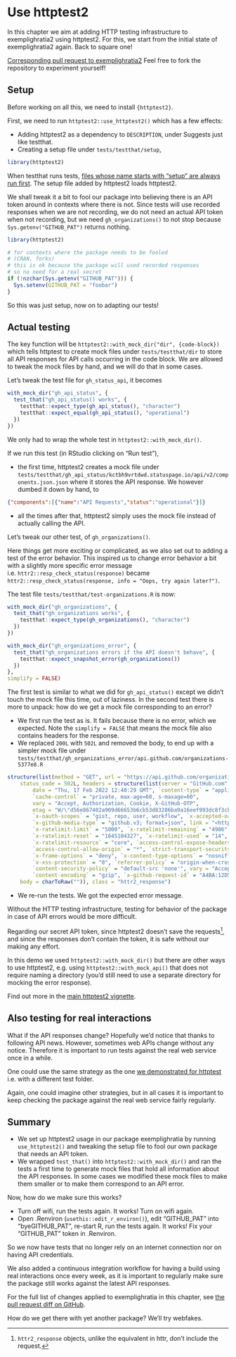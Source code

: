 # Use httptest2 {#httptest2}

In this chapter we aim at adding HTTP testing infrastructure to exemplighratia2 using httptest2.
For this, we start from the initial state of exemplighratia2 again. Back to square one!


::: {.alert .alert-dismissible .alert-info} 
[Corresponding pull request to exemplighratia2](https://github.com/ropensci-books/exemplighratia2/pull/1/files) Feel free to fork the repository to experiment yourself!
:::

## Setup

Before working on all this, we need to install `{httptest2}`.

First, we need to run `httptest2::use_httptest2()` which has a few effects:

* Adding httptest2 as a dependency to `DESCRIPTION`, under Suggests just like testthat.
* Creating a setup file under `tests/testthat/setup`,

```r
library(httptest2)
```

When testthat runs tests, [files whose name starts with "setup" are always run first](https://testthat.r-lib.org/reference/test_dir.html#special-files).
The setup file added by httptest2 loads httptest2.

We shall tweak it a bit to fool our package into believing there is an API token around in contexts where there is not. Since tests will use recorded responses when we are not recording, we do not need an actual API token when not recording, but we need `gh_organizations()` to not stop because `Sys.getenv("GITHUB_PAT")` returns nothing.

```r
library(httptest2)

# for contexts where the package needs to be fooled
# (CRAN, forks)
# this is ok because the package will used recorded responses
# so no need for a real secret
if (!nzchar(Sys.getenv("GITHUB_PAT"))) {
  Sys.setenv(GITHUB_PAT = "foobar")
}
```

So this was just setup, now on to adapting our tests!

## Actual testing

The key function will be `httptest2::with_mock_dir("dir", {code-block})` which tells httptest to create mock files under `tests/testthat/dir` to store all API responses for API calls occurring in the code block. 
We are allowed to tweak the mock files by hand, and we will do that in some cases.

Let's tweak the test file for `gh_status_api`, it becomes

```r
with_mock_dir("gh_api_status", {
  test_that("gh_api_status() works", {
    testthat::expect_type(gh_api_status(), "character")
    testthat::expect_equal(gh_api_status(), "operational")
  })
})
```

We only had to wrap the whole test in `httptest2::with_mock_dir()`.

If we run this test (in RStudio clicking on "Run test"), 

* the first time, httptest2 creates a mock file under `tests/testthat/gh_api_status/kctbh9vrtdwd.statuspage.io/api/v2/components.json.json` where it stores the API response.
We however dumbed it down by hand, to

```json
{"components":[{"name":"API Requests","status":"operational"}]}
```

* all the times after that, httptest2 simply uses the mock file instead of actually calling the API.

Let's tweak our other test, of `gh_organizations()`. 

Here things get more exciting or complicated, as we also set out to adding a test of the error behavior.
This inspired us to change error behavior a bit with a slightly more specific error message i.e. `httr2::resp_check_status(response)` became `httr2::resp_check_status(response, info = "Oops, try again later?")`. 

The test file ` tests/testthat/test-organizations.R` is now:

```r
with_mock_dir("gh_organizations", {
  test_that("gh_organizations works", {
    testthat::expect_type(gh_organizations(), "character")
  })
})

with_mock_dir("gh_organizations_error", {
  test_that("gh_organizations errors if the API doesn't behave", {
    testthat::expect_snapshot_error(gh_organizations())
  })
},
simplify = FALSE)
```

The first test is similar to what we did for `gh_api_status()` except we didn't touch the mock file this time, out of laziness.
In the second test there is more to unpack: how do we get a mock file corresponding to an error?

* We first run the test as is. It fails because there is no error, which we expected. Note the `simplify = FALSE` that means the mock file also contains headers for the response.
* We replaced `200L` with `502L` and removed the body, to end up with a simpler mock file under ` tests/testthat/gh_organizations_error/api.github.com/organizations-5377e8.R`

```r
structure(list(method = "GET", url = "https://api.github.com/organizations?since=1",
    status_code = 502L, headers = structure(list(server = "GitHub.com",
        date = "Thu, 17 Feb 2022 12:40:29 GMT", `content-type` = "application/json; charset=utf-8",
        `cache-control` = "private, max-age=60, s-maxage=60",
        vary = "Accept, Authorization, Cookie, X-GitHub-OTP",
        etag = "W/\"d56e867402a909d66653b6cb53d83286ba9a16eef993dc8f3cb64c43b66389f4\"",
        `x-oauth-scopes` = "gist, repo, user, workflow", `x-accepted-oauth-scopes` = "",
        `x-github-media-type` = "github.v3; format=json", link = "<https://api.github.com/organizations?since=3428>; rel=\"next\", <https://api.github.com/organizations{?since}>; rel=\"first\"",
        `x-ratelimit-limit` = "5000", `x-ratelimit-remaining` = "4986",
        `x-ratelimit-reset` = "1645104327", `x-ratelimit-used` = "14",
        `x-ratelimit-resource` = "core", `access-control-expose-headers` = "ETag, Link, Location, Retry-After, X-GitHub-OTP, X-RateLimit-Limit, X-RateLimit-Remaining, X-RateLimit-Used, X-RateLimit-Resource, X-RateLimit-Reset, X-OAuth-Scopes, X-Accepted-OAuth-Scopes, X-Poll-Interval, X-GitHub-Media-Type, X-GitHub-SSO, X-GitHub-Request-Id, Deprecation, Sunset",
        `access-control-allow-origin` = "*", `strict-transport-security` = "max-age=31536000; includeSubdomains; preload",
        `x-frame-options` = "deny", `x-content-type-options` = "nosniff",
        `x-xss-protection` = "0", `referrer-policy` = "origin-when-cross-origin, strict-origin-when-cross-origin",
        `content-security-policy` = "default-src 'none'", vary = "Accept-Encoding, Accept, X-Requested-With",
        `content-encoding` = "gzip", `x-github-request-id` = "A4BA:12D5C:178438:211160:620E423C"), class = "httr2_headers"),
    body = charToRaw("")), class = "httr2_response")

```
* We re-run the tests. We got the expected error message.

Without the HTTP testing infrastructure, testing for behavior of the package in case of API errors would be more difficult.

Regarding our secret API token, since httptest2 doesn't save the requests[^save], and since the responses don't contain the token, it is safe without our making any effort.

[^save]: `httr2_response` objects, unlike the equivalent in httr, don't include the request.

::: {.alert .alert-dismissible .alert-primary}
In this demo we used `httptest2::with_mock_dir()` but there are other ways to use httptest2, e.g. using `httptest2::with_mock_api()` that does not require naming a directory (you'd still need to use a separate directory for mocking the error response).
 
Find out more in the [main httptest2 vignette](https://enpiar.com/httptest2/articles/httptest2.html).
:::

## Also testing for real interactions {#httptest2-real}

What if the API responses change?
Hopefully we'd notice that thanks to following API news.
However, sometimes web APIs change without any notice.
Therefore it is important to run tests against the real web service once in a while.

One could use the same strategy as the one [we demonstrated for httptest](#httptest-real) i.e. with a different test folder.

Again, one could imagine other strategies, but in all cases it is important to keep checking the package against the real web service fairly regularly.

## Summary

* We set up httptest2 usage in our package exemplighratia by running `use_httptest2()` and tweaking the setup file to fool our own package that needs an API token.
* We wrapped `test_that()` into `httptest2::with_mock_dir()` and ran the tests a first time to generate mock files that hold all information about the API responses. In some cases we modified these mock files to make them smaller or to make them correspond to an API error.

Now, how do we make sure this works?

* Turn off wifi, run the tests again. It works! Turn on wifi again.
* Open .Renviron (`usethis::edit_r_environ()`), edit "GITHUB_PAT" into "byeGITHUB_PAT", re-start R, run the tests again. It works! Fix your "GITHUB_PAT" token in .Renviron.

So we now have tests that no longer rely on an internet connection nor on having API credentials.

We also added a continuous integration workflow for having a build using real interactions once every week, as it is important to regularly make sure the package still works against the latest API responses.

For the full list of changes applied to exemplighratia in this chapter, see [the pull request diff on GitHub](https://github.com/ropensci-books/exemplighratia/pull/9/files).

::: {.alert .alert-dismissible .alert-primary} 
How do we get there with yet another package? We'll try webfakes.
:::
